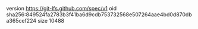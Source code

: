 version https://git-lfs.github.com/spec/v1
oid sha256:849524fa2783b3f41ba6d9cdb753732568e507264aae4bd0d870dba365cef224
size 10488
